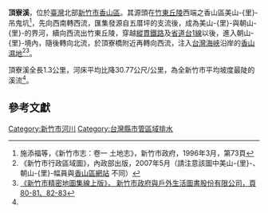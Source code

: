 {{河流|頂寮溪||1.3||||吊鬼坑|[[台灣海峽|台灣海峽]]|[[新竹市|新竹市]]|}}

'''頂寮溪'''，位於[[臺灣|臺灣]]北部[[新竹市|新竹市]][[香山區|香山區]]。其源頭在[[竹東丘陵|竹東丘陵]]西端之香山區美山-{里}-吊鬼坑<ref name="新竹市志">施添福等，《新竹市志：卷一 土地志》，新竹市政府，1996年3月，第73頁</ref>，先向西南轉西流，匯集發源自五厝坪的支流後，成為美山-{里}-與朝山-{里}-的界河，續向西流出竹東丘陵，穿越[[縱貫鐵路|縱貫鐵路]]及[[省道|省道]][[台1線|台1線]]以後，進入朝山-{里}-境內，隨後轉向北流，於頂寮橋附近再轉向西流，注入[[台灣海峽|台灣海峽]]沿岸的[[香山濕地|香山濕地]]<ref>《新竹市行政區域圖》，內政部出版，2007年5月（請注意該圖中美山-{里}-、朝山-{里}-幅員與[http://dep-s-district.hccg.gov.tw/web/SelfPageSetup?pageID=23059&FP=D40000002121000000_6 香山區網站] {{Wayback|url=http://dep-s-district.hccg.gov.tw/web/SelfPageSetup?pageID=23059&FP=D40000002121000000_6 |date=20140830001814 }}不同）</ref><ref>[http://www.hccg.gov.tw/web66/_file/1852/upload/hsinchu_atlas/html/080-081.html 《新竹市精密地圖集線上版》， 新竹市政府與戶外生活圖書股份有限公司，頁80-81、82-83]{{dead link|date=2018年5月 |bot=InternetArchiveBot |fix-attempted=yes }}</ref>。

頂寮溪全長1.3公里，河床平均比降30.77公尺/公里，為全新竹市平均坡度最陡的溪流<ref name="新竹市志"/>。

==參考文獻==
<div class="references-small">
<references />
</div>

[[Category:新竹市河川|Category:新竹市河川]]
[[Category:台灣縣市管區域排水|Category:台灣縣市管區域排水]]